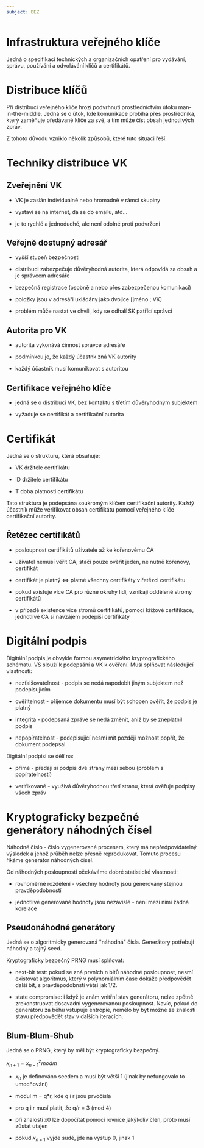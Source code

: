 ```yaml
---
subject: BEZ
---
```


# Infrastruktura veřejného klíče

Jedná o specifikaci technických a organizačních opatření pro vydávání,
správu, používání a odvolávání klíčů a certifikátů.

# Distribuce klíčů

Při distribuci veřejného klíče hrozí podvrhnutí prostřednictvím útoku
man-in-the-middle. Jedná se o útok, kde komunikace probíhá přes
prostředníka, který zaměňuje předávané klíče za své, a tím může číst
obsah jednotlivých zpráv.

Z tohoto důvodu vzniklo několik způsobů, které tuto situaci řeší.

# Techniky distribuce VK

## Zveřejnění VK

-   VK je zaslán individuálně nebo hromadně v rámci skupiny

-   vystaví se na internet, dá se do emailu, atd...

-   je to rychlé a jednoduché, ale není odolné proti podvržení

## Veřejně dostupný adresář

-   vyšší stupeň bezpečnosti

-   distribuci zabezpečuje důvěryhodná autorita, která odpovídá za obsah
    a je správcem adresáře

-   bezpečná registrace (osobně a nebo přes zabezpečenou komunikaci)

-   položky jsou v adresáři ukládány jako dvojice \[jméno ; VK\]

-   problém může nastat ve chvíli, kdy se odhalí SK patřící správci

## Autorita pro VK

-   autorita vykonává činnost správce adresáře

-   podmínkou je, že každý účastnk zná VK autority

-   každý účastník musí komunikovat s autoritou

## Certifikace veřejného klíče

-   jedná se o distribuci VK, bez kontaktu s třetím důvěryhodným
    subjektem

-   vyžaduje se certifikát a certifikační autorita

# Certifikát

Jedná se o strukturu, která obsahuje:

-   VK držitele certifikátu

-   ID držitele certifikátu

-   T doba platnosti certifikátu

Tato struktura je podepsána soukromým klíčem certifikační autority.
Každý účastník může verifikovat obsah certifikátu pomocí veřejného klíče
certifikační autority.

## Řetězec certifikátů

-   posloupnost certifikátů uživatele až ke kořenovému CA

-   uživatel nemusí věřit CA, stačí pouze ověřit jeden, ne nutně
    kořenový, certifikát

-   certifikát je platný $\Leftrightarrow$ platné všechny certifikáty v
    řetězci certifikátu

-   pokud existuje více CA pro různé okruhy lidí, vznikají oddělené
    stromy certifikátů

-   v případě existence více stromů certifikátů, pomocí křížové
    certifikace, jednotlivé CA si navzájem podepíší certifikáty

# Digitální podpis

Digitální podpis je obvykle formou asymetrického kryptografického
schématu. VS slouží k podepsání a VK k ověření. Musí splňovat
následující vlastnosti:

-   nezfalšovatelnost - podpis se nedá napodobit jiným subjektem než
    podepisujícím

-   ověřitelnost - příjemce dokumentu musí být schopen ověřit, že podpis
    je platný

-   integrita - podepsaná zpráve se nedá změnit, aniž by se zneplatnil
    podpis

-   nepopíratelnost - podepisující nesmí mít později možnost popřít, že
    dokument podepsal

Digitální podpisi se dělí na:

-   přímé - předají si podpis dvě strany mezi sebou (problém s
    popíratelností)

-   verifikované - využívá důvěryhodnou třetí stranu, která ověřuje
    podpisy všech zpráv

# Kryptograficky bezpečné generátory náhodných čísel

Náhodné číslo - čislo vygenerované procesem, který má nepředpovídatelný
výsledek a jehož průběh nelze přesně reprodukovat. Tomuto procesu říkáme
generátor náhodných čísel.

Od náhodných posloupností očekáváme dobré statistické vlastnosti:

-   rovnoměrné rozdělení - všechny hodnoty jsou generovány stejnou
    pravděpodobností

-   jednotlivé generované hodnoty jsou nezávislé - není mezi nimi žádná
    korelace

## Pseudonáhodné generátory

Jedná se o algoritmicky generovaná \"náhodná\" čísla. Generátory
potřebují náhodný a tajný seed.

Kryptograficky bezpečný PRNG musí splňovat:

-   next-bit test: pokud se zná prvních n bitů náhodné posloupnost,
    nesmí existovat algoritmus, který v polynomiálním čase dokáže
    předpovědět další bit, s pravděpodobnstí větsí jak 1/2.

-   state compromise: i když je znám vnitřní stav generátoru, nelze
    zpětně zrekonstruovat dosavadní vygenerovanou posloupnost. Navíc,
    pokud do generátoru za běhu vstupuje entropie, nemělo by být možné
    ze znalosti stavu předpovědět stav v dalších iteracích.

## Blum-Blum-Shub

Jedná se o PRNG, který by měl být kryptograficky bezpečný.

$x_{n+1} = x^2_{n-1} mod m$

-   $x_0$ je definováno seedem a musí být větší 1 (jinak by nefungovalo
    to umocňování)

-   modul m = q\*r, kde q i r jsou prvočísla

-   pro q i r musí platit, že q/r = 3 (mod 4)

-   při znalosti x0 lze dopočítat pomocí rovnice jakýkoliv člen, proto
    musí zůstat utajen

-   pokud $x_{n+1}$ vyjde sudé, jde na výstup 0, jinak 1
